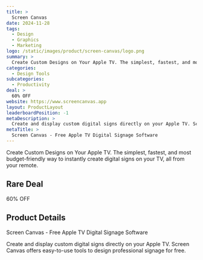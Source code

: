 ```yaml
---
title: >
  Screen Canvas
date: 2024-11-28
tags:
  - Design
  - Graphics
  - Marketing
logo: /static/images/product/screen-canvas/logo.png
summary: >
  Create Custom Designs on Your Apple TV. The simplest, fastest, and most budget-friendly way to instantly create digital signs on your TV, all from your remote.
categories:
  - Design Tools
subcategories:
  - Productivity
deal: >
  60% OFF
website: https://www.screencanvas.app
layout: ProductLayout
leaderboardPosition: -1
metaDescription: >
  Create and display custom digital signs directly on your Apple TV. Screen Canvas offers easy-to-use tools to design professional signage for free.
metaTitle: >
  Screen Canvas - Free Apple TV Digital Signage Software
---
```

Create Custom Designs on Your Apple TV. The simplest, fastest, and most budget-friendly way to instantly create digital signs on your TV, all from your remote.

## Rare Deal

60% OFF

## Product Details

Screen Canvas - Free Apple TV Digital Signage Software

Create and display custom digital signs directly on your Apple TV. Screen Canvas offers easy-to-use tools to design professional signage for free.

